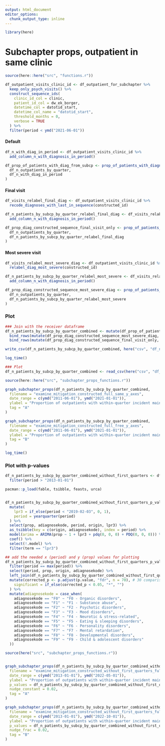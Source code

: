 ```yaml
---
output: html_document
editor_options: 
  chunk_output_type: inline
---
```

```r
library(here)
```

# Subchapter props, outpatient in same clinic
```r
source(here::here("src", "functions.r"))

df_outpatient_visits_clinic_id <- df_outpatient_for_subchapter %>%
  keep_only_psych_visits() %>%
  construct_sequence_ids(
    clinic_id_col = clinic,
    patient_id_col = dw_ek_borger,
    datetime_col = datotid_start,
    datetime_col_name = "datotid_start",
    threshold_months = 0,
    verbose = TRUE
  ) %>%
  filter(period < ymd("2021-06-01"))
```

#### Default 
```r
df_n_with_diag_in_period <- df_outpatient_visits_clinic_id %>%
  add_column_n_with_diagnosis_in_period()

df_prop_of_patients_with_diag_from_subcp <- prop_of_patients_with_diagnosis_by_subcp(
  df_n_outpatients_by_quarter,
  df_n_with_diag_in_period
)
```


#### Final visit
```r
df_visits_relabel_final_diag <- df_outpatient_visits_clinic_id %>%
  recode_diagnoses_with_last_in_sequence(constructed_id)

df_n_patients_by_subcp_by_quarter_relabel_final_diag <- df_visits_relabel_final_diag %>%
  add_column_n_with_diagnosis_in_period()

df_prop_diag_constructed_sequence_final_visit_only <- prop_of_patients_with_diagnosis_by_subcp(
  df_n_outpatients_by_quarter,
  df_n_patients_by_subcp_by_quarter_relabel_final_diag
)
```
#### Most severe visit
```r
df_visits_relabel_most_severe_diag <- df_outpatient_visits_clinic_id %>%
  relabel_diag_most_severe(constructed_id)

df_n_patients_by_subcp_by_quarter_relabel_most_severe <- df_visits_relabel_most_severe_diag %>%
  add_column_n_with_diagnosis_in_period()

df_prop_diag_constructed_sequence_most_severe_diag <- prop_of_patients_with_diagnosis_by_subcp(
  df_n_outpatients_by_quarter,
  df_n_patients_by_subcp_by_quarter_relabel_most_severe
)
```

### Plot
```r

### Join with the receiver dataframe
df_n_patients_by_subcp_by_quarter_combined <- mutate(df_prop_of_patients_with_diag_from_subcp, origin = "Unchanged") %>%
  bind_rows(mutate(df_prop_diag_constructed_sequence_most_severe_diag, origin = "Most severe")) %>%
  bind_rows(mutate(df_prop_diag_constructed_sequence_final_visit_only, origin = "Final visit"))

write_csv(df_n_patients_by_subcp_by_quarter_combined, here("csv", "df_n_patients_by_subcp_by_quarter_combined.csv"))

log_time()
```

```r
### Plot
df_n_patients_by_subcp_by_quarter_combined <- read_csv(here("csv", "df_n_patients_by_subcp_by_quarter_combined.csv"))

source(here::here("src", "subchapter_props_functions.r"))

graph_subchapter_props(df_n_patients_by_subcp_by_quarter_combined,
  filename = "examine_mitigation_constructed_full_same_y_axes",
  date_range = c(ymd("2011-06-01"), ymd("2021-01-01")),
  ylabel = "Proportion of outpatients with within-quarter incident main diagnosis from chapter",
  tag = "A"
)

graph_subchapter_props(df_n_patients_by_subcp_by_quarter_combined,
  filename = "examine_mitigation_constructed_full_free_y_axes",
  date_range = c(ymd("2011-06-01"), ymd("2021-01-01")),
  ylabel = "Proportion of outpatients with within-quarter incident main diagnosis from chapter",
  tag = "B"
)

log_time()
```

### Plot with p-values
```r
df_n_patients_by_subcp_by_quarter_combined_without_first_quarters <- df_n_patients_by_subcp_by_quarter_combined %>%
  filter(period > "2013-01-01")
```

```r
pacman::p_load(fable, tsibble, feasts, urca)


df_n_patients_by_subcp_by_quarter_combined_without_first_quarters_p_values <- df_n_patients_by_subcp_by_quarter_combined_without_first_quarters %>%
  mutate(
    lpr3 = if_else(period < "2019-02-03", 0, 1),
    period = yearquarter(period)
  ) %>%
  select(prop, adiagnosekode, period, origin, lpr3) %>%
  as_tsibble(key = c(origin, adiagnosekode), index = period) %>%
  model(arima = ARIMA(prop ~ 1 + lpr3 + pdq(0, 0, 0) + PDQ(0, 0, 0))) %>%
  coef() %>%
  select(!.model) %>%
  filter(term == "lpr3")

## add the needed x (period) and y (prop) values for plotting
df_n_patients_by_subcp_by_quarter_combined_without_first_quarters_p_values <- df_n_patients_by_subcp_by_quarter_combined_without_first_quarters %>%
  filter(period == max(period)) %>%
  select(period, prop, origin, adiagnosekode) %>%
  left_join(df_n_patients_by_subcp_by_quarter_combined_without_first_quarters_p_values, by = c("origin", "adiagnosekode")) %>%
  mutate(corrected_p <- p.adjust(p.value, "fdr", n = 70), # 30 comparisons
    significant = if_else(corrected_p < 0.05, "*", "")
  ) %>%
  mutate(adiagnosekode = case_when(
    adiagnosekode == "F0" ~ "F0 - Organic disorders",
    adiagnosekode == "F1" ~ "F1 - Substance abuse",
    adiagnosekode == "F2" ~ "F2 - Psychotic disorders",
    adiagnosekode == "F3" ~ "F3 - Mood disorders",
    adiagnosekode == "F4" ~ "F4 - Neurotic & stress-related",
    adiagnosekode == "F5" ~ "F5 - Eating & sleeping disorders",
    adiagnosekode == "F6" ~ "F6 - Personality disorders",
    adiagnosekode == "F7" ~ "F7 - Mental retardation",
    adiagnosekode == "F8" ~ "F8 - Developmental disorders",
    adiagnosekode == "F9" ~ "F9 - Child & adolescent disorders"
  ))
```



```r
source(here("src", "subchapter_props_functions.r"))


graph_subchapter_props(df_n_patients_by_subcp_by_quarter_combined_without_first_quarters,
  filename = "examine_mitigation_constructed_without_first_quarters_full_same_y_axes_with_p_values",
  date_range = c(ymd("2013-01-01"), ymd("2022-05-01")),
  ylabel = "Proportion of outpatients with within-quarter incident main diagnosis from chapter",
  p_values = df_n_patients_by_subcp_by_quarter_combined_without_first_quarters_p_values,
  nudge_constant = 0.02,
  tag = "A"
)

graph_subchapter_props(df_n_patients_by_subcp_by_quarter_combined_without_first_quarters,
  filename = "examine_mitigation_constructed_without_first_quarters_full_free_y_axes_with_p_values",
  date_range = c(ymd("2013-01-01"), ymd("2022-10-01")),
  ylabel = "Proportion of outpatients with within-quarter incident main diagnosis from chapter",
  p_values = df_n_patients_by_subcp_by_quarter_combined_without_first_quarters_p_values,
  nudge_frac = 0.02,
  tag = "B"
)
```